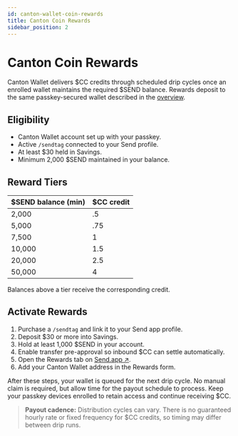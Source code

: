 ```yaml
---
id: canton-wallet-coin-rewards
title: Canton Coin Rewards
sidebar_position: 2
---
```


# Canton Coin Rewards

Canton Wallet delivers $CC credits through scheduled drip cycles once an enrolled wallet maintains the required $SEND balance. Rewards deposit to the same passkey-secured wallet described in the [overview](./overview).

## Eligibility

- Canton Wallet account set up with your passkey.
- Active `/sendtag` connected to your Send profile.
- At least $30 held in Savings.
- Minimum 2,000 $SEND maintained in your balance.

## Reward Tiers

| $SEND balance (min) | $CC credit |
| ------------------- | ---------- |
| 2,000               | .5         |
| 5,000               | .75        |
| 7,500               | 1          |
| 10,000              | 1.5        |
| 20,000              | 2.5        |
| 50,000              | 4          |

Balances above a tier receive the corresponding credit.

## Activate Rewards

1. Purchase a `/sendtag` and link it to your Send app profile.
2. Deposit $30 or more into Savings.
3. Hold at least 1,000 $SEND in your account.
4. Enable transfer pre-approval so inbound $CC can settle automatically.
5. Open the Rewards tab on <a href="http://send.app" className="multisig-token-link" target="_blank" rel="noreferrer">Send.app ↗</a>.
6. Add your Canton Wallet address in the Rewards form.

After these steps, your wallet is queued for the next drip cycle. No manual claim is required, but allow time for the payout schedule to process. Keep your passkey devices enrolled to retain access and continue receiving $CC.

> **Payout cadence:** Distribution cycles can vary. There is no guaranteed hourly rate or fixed frequency for $CC credits, so timing may differ between drip runs.
